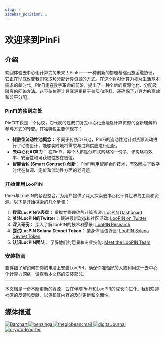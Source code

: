```yaml
---
slug: /
sidebar_position: 1
---
```


# 欢迎来到PinFi

## 介绍

欢迎体验去中心化计算力的未来！PinFi——一种创新的物理基础设施金融协议，它正在彻底改变我们获取和分配计算资源的方式。在这个将AI计算力视为生活基本需求的新时代，PinFi走在数字革命的前沿，提出了一种全新的资源池化、分配及融资的网络方法。这不仅使得计算资源更易于普及和承担，还确保了计算力的高效和公平分配。

### PinFi的独到之处

PinFi不仅是一个协议，它代表的是我们对去中心化金融及计算资源的全新理解和参与方式的转变。其独特性主要体现在：

- **耗散型流动性池概念：** 不同于传统DeFi池，PinFi的流动性池针对资源流动进行了动态设计，能够实时地将需求与过剩供应进行匹配。
- **去中心化AI算力：** 在PinFi，每个人都是分布式网络的一份子，该网络将效率、安全性和可获取性放在首位。
- **智能合约 (Smart Contract) 创新：** PinFi利用智能合约技术，有效解决了数字时代在协调、定价和流动性方面的老问题。

### 开始使用LooPIN

PinFi与LooPIN的紧密整合，为用户提供了深入探索去中心化计算世界的工具和资源。以下是开始探索的几个步骤：

1. **探索LooPIN仪表盘：** 掌握并管理你的计算资源: [LooPIN Dashboard](https://loopin.network/)
2. **关注LooPIN的Twitter：** 跟进最新动态和社区活动: [LooPIN on Twitter](https://x.com/loopin_network/)
3. **深入研究：** 深入了解LooPIN的技术和愿景: [LooPIN Research](https://loopin.network/research/)
4. **尝试LooPIN Solana Devnet Token：** 亲身体验该协议: [LooPIN Solana Devnet Token](https://explorer.solana.com/address/5NKinmhNiUyQbxXXBKJz6t3w4Emg2D43e4PWoajMNEv7?cluster=devnet)
5. **认识LooPIN团队：** 了解他们的愿景和专业技能: [Meet the LooPIN Team](https://loopro.ai/)

### 安装指南

要详细了解如何在你的电脑上安装LooPIN，确保你准备好加入或利用这一去中心化计算力网络，请查看本文档的安装部分。

---

本文档是一份不断更新的资源，旨在伴随PinFi和LooPIN的成长而进化。我们欢迎社区的反馈和贡献，以保证其内容的及时更新和全面性。

## 媒体报道


<div style={{ display: 'flex', justifyContent: 'space-around', alignItems: 'center', flexWrap: 'wrap' }}>
    <a href="https://www.barchart.com/story/news/28366100/loopin-revolutionizes-gpu-sharing-with-pinfi-protocol-for-ai-computing" target="_blank" rel="noopener noreferrer" style={{ display: 'flex', alignItems: 'center', margin: '10px', textDecoration: 'none', color: 'inherit' }}>
        <img src={barchart} alt="Barchart" style={{ width: '150px', marginRight: '5px' }} />
    </a>
    <a href="https://www.benzinga.com/content/40687808/loopin-revolutionizes-gpu-sharing-with-pinfi-protocol-for-ai-computing" target="_blank" rel="noopener noreferrer" style={{ display: 'flex', alignItems: 'center', margin: '10px', textDecoration: 'none', color: 'inherit' }}>
        <img src={benzinga} alt="benzinga" style={{ width: '150px', marginRight: '5px' }} />
    </a>
    <a href="https://www.theglobeandmail.com/investing/markets/markets-news/Globe-PR-Wire/28339298/loopin-revolutionizes-gpu-sharing-with-pinfi-protocol-for-ai-computing/" target="_blank" rel="noopener noreferrer" style={{ display: 'flex', alignItems: 'center', margin: '10px', textDecoration: 'none', color: 'inherit' }}>
        <img src={theglobeandmail} alt="theglobeandmail" style={{ width: '150px', marginRight: '5px' }} />
    </a>
    <a href="https://www.digitaljournal.com/pr/news/binary-news-network/loopin-revolutionizes-gpu-sharing-pinfi-1796577597.html" target="_blank" rel="noopener noreferrer" style={{ display: 'flex', alignItems: 'center', margin: '10px', textDecoration: 'none', color: 'inherit' }}>
        <img src={digitalJournal} alt="digitalJournal" style={{ width: '150px', marginRight: '5px' }} />
    </a>
    <a href="https://www.crypto-reporter.com/press-releases/pinfi-revolutionizing-decentralized-computing-power-with-loopin-network-74065/" target="_blank" rel="noopener noreferrer" style={{ display: 'flex', alignItems: 'center', margin: '10px', textDecoration: 'none', color: 'inherit' }}>
        <img src={cryptoReporter} alt="cryptoReporter" style={{ width: '150px', marginRight: '5px' }} />
    </a>
</div>